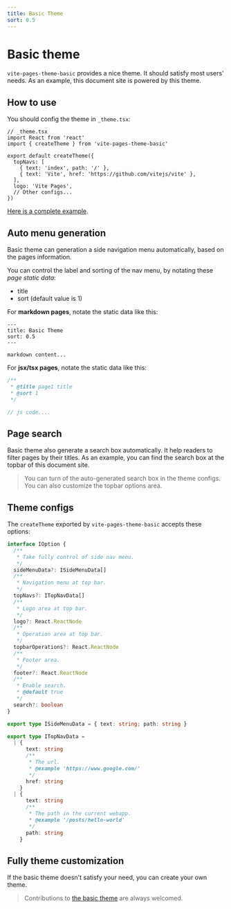 ```yaml
---
title: Basic Theme
sort: 0.5
---
```



# Basic theme

`vite-pages-theme-basic` provides a nice theme. It should satisfy most users' needs. As an example, this document site is powered by this theme.

## How to use

You should config the theme in `_theme.tsx`:

```tsx
// _theme.tsx
import React from 'react'
import { createTheme } from 'vite-pages-theme-basic'

export default createTheme({
  topNavs: [
    { text: 'index', path: '/' },
    { text: 'Vite', href: 'https://github.com/vitejs/vite' },
  ],
  logo: 'Vite Pages',
  // Other configs...
})
```

[Here is a complete example](https://github.com/vitejs/vite-plugin-react-pages/tree/master/fixtures/use-theme).

## Auto menu generation

Basic theme can generation a side navigation menu automatically, based on the pages information.

You can control the label and sorting of the nav menu, by notating these _page static data_:

- title
- sort (default value is 1)

For **markdown pages**, notate the static data like this:

```text
---
title: Basic Theme
sort: 0.5
---

markdown content...
```

For **jsx/tsx pages**, notate the static data like this:

```js
/**
 * @title page1 title
 * @sort 1
 */

// js code....
```

## Page search

Basic theme also generate a search box automatically. It help readers to filter pages by their titles. As an example, you can find the search box at the topbar of this document site.

> You can turn of the auto-generated search box in the theme configs. You can also customize the topbar options area.

## Theme configs

The `createTheme` exported by `vite-pages-theme-basic` accepts these options:

```ts
interface IOption {
  /**
   * Take fully control of side nav menu.
   */
  sideMenuData?: ISideMenuData[]
  /**
   * Navigation menu at top bar.
   */
  topNavs?: ITopNavData[]
  /**
   * Logo area at top bar.
   */
  logo?: React.ReactNode
  /**
   * Operation area at top bar.
   */
  topbarOperations?: React.ReactNode
  /**
   * Footer area.
   */
  footer?: React.ReactNode
  /**
   * Enable search.
   * @default true
   */
  search?: boolean
}

export type ISideMenuData = { text: string; path: string }

export type ITopNavData =
  | {
      text: string
      /**
       * The url.
       * @example 'https://www.google.com/'
       */
      href: string
    }
  | {
      text: string
      /**
       * The path in the current webapp.
       * @example '/posts/hello-world'
       */
      path: string
    }
```

## Fully theme customization

If the basic theme doesn't satisfy your need, you can <Link to="/theme-customization">create your own theme</Link>.

> Contributions to [the basic theme](https://github.com/vitejs/vite-plugin-react-pages/tree/master/packages/theme-basic) are always welcomed.
